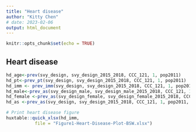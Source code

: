 ```yaml
---
title: "Heart disease"
author: "Kitty Chen"
# date: 2023-02-06
output: html_document
---
```


```r
knitr::opts_chunk$set(echo = TRUE)
```

## Heart disease

```r
hd_age<-prev(svy_design, svy_design_2015_2018, CCC_121, 1, pop2011)
hd_pt<-prev_pt(svy_design, svy_design_2015_2018, CCC_121, 1, pop2011)
hd_imm <- prev_imm(svy_design, svy_design_2015_2018, CCC_121, 1, pop2011)
hd_male<-prev_as(svy_design_male, svy_design_male_2015_2018, CCC_121, 1, pop2011_male, "Male")
hd_female <-prev_as(svy_design_female, svy_design_female_2015_2018, CCC_121, 1, pop2011_female, "Female")
hd_as <-prev_as(svy_design, svy_design_2015_2018, CCC_121, 1, pop2011, "Heart disease")

```

```r
# Print heart disease figure
huxtable::quick_xlsx(hd_imm,
           file = "Figure1-Heart-Disease-Plot-BSW.xlsx")
```

